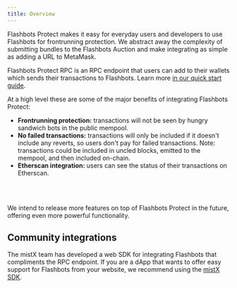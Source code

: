 ```yaml
---
title: Overview
---
```



Flashbots Protect makes it easy for everyday users and developers to use Flashbots for frontrunning protection. We abstract away the complexity of submitting bundles to the Flashbots Auction and make integrating as simple as adding a URL to MetaMask.

Flashbots Protect RPC is an RPC endpoint that users can add to their wallets which sends their transactions to Flashbots. Learn more [in our quick start guide](/flashbots-protect/rpc/quick-start).

At a high level these are some of the major benefits of integrating Flashbots Protect:

- **Frontrunning protection:** transactions will not be seen by hungry sandwich bots in the public mempool.
- **No failed transactions:** transactions will only be included if it doesn't include any reverts, so users don't pay for failed transactions. Note: transactions could be included in uncled blocks, emitted to the mempool, and then included on-chain.
- **Etherscan integration:** users can see the status of their transactions on Etherscan.

<ProtectButtonSelector />

<br /><br />

We intend to release more features on top of Flashbots Protect in the future, offering even more powerful functionality.

## Community integrations

The mistX team has developed a web SDK for integrating Flashbots that compliments the RPC endpoint. If you are a dApp that wants to offer easy support for Flashbots from your website, we recommend using the [mistX SDK](https://mistx.stoplight.io/docs/mistx).
